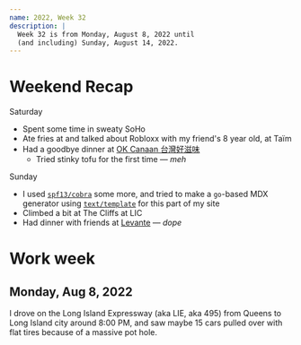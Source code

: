 ```yaml
---
name: 2022, Week 32
description: |
  Week 32 is from Monday, August 8, 2022 until
  (and including) Sunday, August 14, 2022.
---
```


# Weekend Recap

Saturday

- Spent some time in sweaty SoHo
- Ate fries at and talked about Robloxx with my friend's 8 year old, at Taïm
- Had a goodbye dinner at [OK Canaan 台灣好滋味](https://www.google.com/maps/place/OK+Canaan+%E5%8F%B0%E7%81%A3%E5%A5%BD%E6%BB%8B%E5%91%B3/@40.7520921,-73.8289898,17z/data=!4m12!1m6!3m5!1s0x89c2614e75b2ff5f:0x4cda49c81215780c!2zT0sgQ2FuYWFuIOWPsOeBo-Wlvea7i-WRsw!8m2!3d40.7520765!4d-73.8268332!3m4!1s0x89c2614e75b2ff5f:0x4cda49c81215780c!8m2!3d40.7520765!4d-73.8268332)
  - Tried stinky tofu for the first time — _meh_

Sunday

- I used [`spf13/cobra`](https://github.com/spf13/cobra) some more, and tried to
  make a `go`-based MDX generator using [`text/template`](https://pkg.go.dev/text/template) for this part of my site
- Climbed a bit at The Cliffs at LIC
- Had dinner with friends at [Levante](https://www.google.com/maps/place/Levante/@40.747561,-73.9438811,17z/data=!3m1!4b1!4m5!3m4!1s0x89c2592a273939cf:0xbfc2422f0c6e4b43!8m2!3d40.747557!4d-73.9416924) — _dope_

# Work week

## Monday, Aug 8, 2022

I drove on the Long Island Expressway (aka LIE, aka 495) from Queens
to Long Island city around 8:00 PM, and saw maybe 15 cars
pulled over with flat tires because of a massive pot hole.

